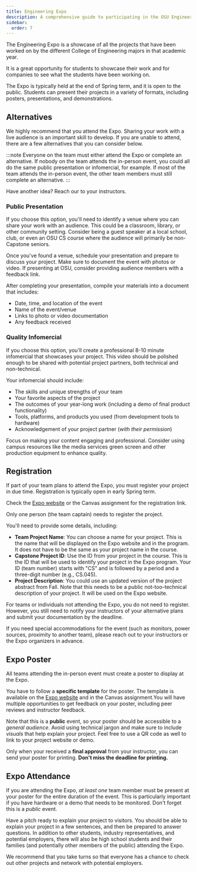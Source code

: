 ```yaml
---
title: Engineering Expo
description: A comprehensive guide to participating in the OSU Engineering Expo, including registration, poster creation, presentation options, and alternative participation methods for CS capstone students.
sidebar:
  order: 7
---
```



The Engineering Expo is a showcase of all the projects that have been worked on by the different College of Engineering majors in that academic year. 

It is a great opportunity for students to showcase their work and for companies to see what the students have been working on. 

The Expo is typically held at the end of Spring term, and it is open to the public. Students can present their projects in a variety of formats, including posters, presentations, and demonstrations. 

<LinkCard title="Faculty and Student Capstone Information" href="https://engineering.oregonstate.edu/events/expo/capstone" description="Instructions, schedule, guidelines for the Engineering Expo." />

## Alternatives

We highly recommend that you attend the Expo. Sharing your work with a live audience is an important skill to develop. If you are unable to attend, there are a few alternatives that you can consider below. 

:::note
Everyone on the team must either attend the Expo or complete an alternative. If nobody on the team attends the in-person event, you could all do the same public presentation or infomercial, for example. If most of the team attends the in-person event, the other team members must still complete an alternative.
:::

Have another idea? Reach our to your instructors.

### Public Presentation

If you choose this option, you'll need to identify a venue where you can share your work with an audience. This could be a classroom, library, or other community setting. Consider being a guest speaker at a local school, club, or even an OSU CS course where the audience will primarily be non-Capstone seniors.

Once you've found a venue, schedule your presentation and prepare to discuss your project. Make sure to document the event with photos or video. If presenting at OSU, consider providing audience members with a feedback link.

After completing your presentation, compile your materials into a document that includes:
- Date, time, and location of the event
- Name of the event/venue
- Links to photo or video documentation
- Any feedback received

### Quality Infomercial

If you choose this option, you'll create a professional 8-10 minute infomercial that showcases your project. This video should be polished enough to be shared with potential project partners, both technical and non-technical.

Your infomercial should include:
- The skills and unique strengths of your team
- Your favorite aspects of the project
- The outcomes of your year-long work (including a demo of final product functionality)
- Tools, platforms, and products you used (from development tools to hardware)
- Acknowledgement of your project partner (*with their permission*)

Focus on making your content engaging and professional. Consider using campus resources like the media services green screen and other production equipment to enhance quality.

## Registration

If part of your team plans to attend the Expo, you must register your project in due time. Registration is typically open in early Spring term.

Check the [Expo website](https://engineering.oregonstate.edu/events/expo/capstone) or the Canvas assignment for the registration link.

Only one person (the team captain) needs to register the project.

You'll need to provide some details, including:

- **Team Project Name**: You can choose a name for your project. This is the name that will be displayed on the Expo website and in the program. It does not have to be the same as your project name in the course.
- **Capstone Project ID**: Use the ID from your project in the course. This is the ID that will be used to identify your project in the Expo program. Your ID (team number) starts with "CS" and is followed by a period and a three-digit number (e.g., CS.045). 
- **Project Description**: You could use an updated version of the project abstract from Fall. Note that this needs to be a public not-too-technical description of your project. It will be used on the Expo website. 

For teams or individuals not attending the Expo, you do not need to register. However, you still need to notify your instructors of your alternative plans and submit your documentation by the deadline.

If you need special accommodations for the event (such as monitors, power sources, proximity to another team), please reach out to your instructors or the Expo organizers in advance.

## Expo Poster

All teams attending the in-person event must create a poster to display at the Expo. 

You have to follow a **specific template** for the poster. The template is available on the [Expo website](https://engineering.oregonstate.edu/events/expo/capstone) and in the Canvas assignment.You will have multiple opportunities to get feedback on your poster, including peer reviews and instructor feedback.

Note that this is a **public** event, so your poster should be accessible to a *general audience*. Avoid using technical jargon and make sure to include *visuals* that help explain your project. Feel free to use a QR code as well to link to your project website or demo.

Only when your received a **final approval** from your instructor, you can send your poster for printing. **Don't miss the deadline for printing.**

## Expo Attendance

If you are attending the Expo, *at least one* team member must be present at your poster for the entire duration of the event. This is particularly important if you have hardware or a demo that needs to be monitored. Don't forget this is a *public* event.

Have a pitch ready to explain your project to visitors. You should be able to explain your project in a few sentences, and then be prepared to answer questions. In addition to other students, industry representatives, and potential employers, there will also be high school students and their families (and potentially other members of the public) attending the Expo.

We recommend that you take turns so that everyone has a chance to check out other projects and network with potential employers.

